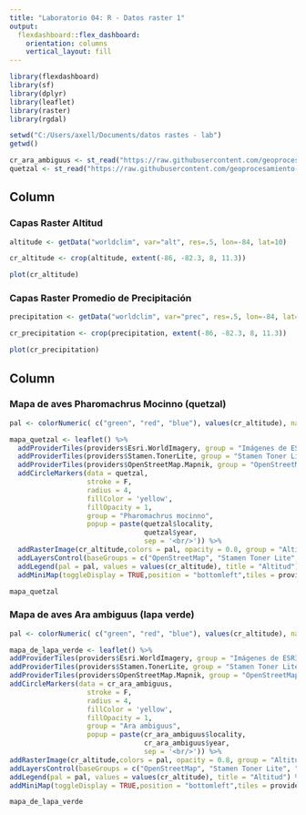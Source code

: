 ---
title: "Laboratorio 04: R - Datos raster 1"
output: 
  flexdashboard::flex_dashboard:
    orientation: columns
    vertical_layout: fill
---

```{r setup, include=FALSE}
library(flexdashboard)
library(sf)
library(dplyr)
library(leaflet)
library(raster)
library(rgdal)

setwd("C:/Users/axell/Documents/datos rastes - lab")
getwd()

cr_ara_ambiguus <- st_read("https://raw.githubusercontent.com/geoprocesamiento-2020i/datos/master/biodiversidad/registros-presencia/cr/cr-ara-ambiguus.geojson")
quetzal <- st_read("https://raw.githubusercontent.com/geoprocesamiento-2020i/datos/master/biodiversidad/registros-presencia/cr/cr_pharomachrus_mocinno.geojson")
```

Column {data-width=400}
-----------------------------------------------------------------------

### Capas Raster Altitud

```{r}
altitude <- getData("worldclim", var="alt", res=.5, lon=-84, lat=10)

cr_altitude <- crop(altitude, extent(-86, -82.3, 8, 11.3)) 

plot(cr_altitude)
```

### Capas Raster Promedio de Precipitación

```{r}
precipitation <- getData("worldclim", var="prec", res=.5, lon=-84, lat=10)

cr_precipitation <- crop(precipitation, extent(-86, -82.3, 8, 11.3))

plot(cr_precipitation)
```


Column {data-width=600}
-----------------------------------------------------------------------

### Mapa  de aves  Pharomachrus Mocinno (quetzal)

```{r}
pal <- colorNumeric( c("green", "red", "blue"), values(cr_altitude), na.color = "transparent")

mapa_quetzal <- leaflet() %>% 
  addProviderTiles(providers$Esri.WorldImagery, group = "Imágenes de ESRI") %>% 
  addProviderTiles(providers$Stamen.TonerLite, group = "Stamen Toner Lite") %>%
  addProviderTiles(providers$OpenStreetMap.Mapnik, group = "OpenStreetMap") %>%
  addCircleMarkers(data = quetzal,
                   stroke = F,
                   radius = 4,
                   fillColor = 'yellow',
                   fillOpacity = 1,
                   group = "Pharomachrus mocinno",
                   popup = paste(quetzal$locality, 
                                 quetzal$year, 
                                 sep = '<br/>')) %>%
  addRasterImage(cr_altitude,colors = pal, opacity = 0.8, group = "Altitud") %>%
  addLayersControl(baseGroups = c("OpenStreetMap", "Stamen Toner Lite", "Imágenes de ESRI"),overlayGroups = c("Altitud", "Ara ambiguus"),options = layersControlOptions(collapsed = FALSE)) %>%
  addLegend(pal = pal, values = values(cr_altitude), title = "Altitud") %>%
  addMiniMap(toggleDisplay = TRUE,position = "bottomleft",tiles = providers$Stamen.TonerLite)

mapa_quetzal

```

### Mapa de aves Ara ambiguus (lapa verde)

```{r}
pal <- colorNumeric( c("green", "red", "blue"), values(cr_altitude), na.color = "transparent")

mapa_de_lapa_verde <- leaflet() %>% 
addProviderTiles(providers$Esri.WorldImagery, group = "Imágenes de ESRI") %>% 
addProviderTiles(providers$Stamen.TonerLite, group = "Stamen Toner Lite") %>%
addProviderTiles(providers$OpenStreetMap.Mapnik, group = "OpenStreetMap") %>%
addCircleMarkers(data = cr_ara_ambiguus,
                   stroke = F,
                   radius = 4,
                   fillColor = 'yellow',
                   fillOpacity = 1,
                   group = "Ara ambiguus",
                   popup = paste(cr_ara_ambiguus$locality, 
                                 cr_ara_ambiguus$year, 
                                 sep = '<br/>')) %>%
addRasterImage(cr_altitude,colors = pal, opacity = 0.8, group = "Altitud") %>%
addLayersControl(baseGroups = c("OpenStreetMap", "Stamen Toner Lite", "Imágenes de ESRI"),overlayGroups = c("Altitud", "Ara ambiguus"),options = layersControlOptions(collapsed = FALSE)) %>%
addLegend(pal = pal, values = values(cr_altitude), title = "Altitud") %>%
addMiniMap(toggleDisplay = TRUE,position = "bottomleft",tiles = providers$Stamen.TonerLite)

mapa_de_lapa_verde
```